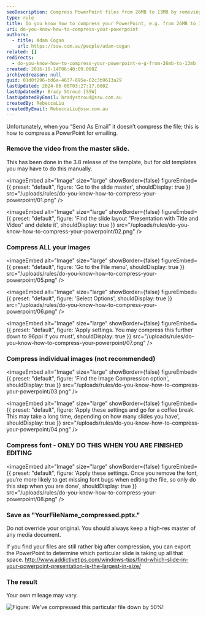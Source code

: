 ```yaml
---
seoDescription: Compress PowerPoint files from 26MB to 13MB by removing video from master slide, compressing images and font, and saving as a new file.
type: rule
title: Do you know how to compress your PowerPoint, e.g. from 26MB to 13MB?
uri: do-you-know-how-to-compress-your-powerpoint
authors:
  - title: Adam Cogan
    url: https://ssw.com.au/people/adam-cogan
related: []
redirects:
  - do-you-know-how-to-compress-your-powerpoint-e-g-from-26mb-to-13mb
created: 2016-10-14T06:40:09.000Z
archivedreason: null
guid: 01d0f296-bd6a-4637-895e-62c3b9613a29
lastUpdated: 2024-06-08T03:27:17.000Z
lastUpdatedBy: Brady Stroud [SSW]
lastUpdatedByEmail: bradystroud@ssw.com.au
createdBy: RebeccaLiu
createdByEmail: RebeccaLiu@ssw.com.au
---
```


Unfortunately, when you “Send As Email” it doesn’t compress the file; this is how to compress a PowerPoint for emailing.
### Remove the video from the master slide.

This has been done in the 3.8 release of the template, but for old templates you may have to do this manually.


<imageEmbed
  alt="Image"
  size="large"
  showBorder={false}
  figureEmbed={{
    preset: "default",
    figure: 'Go to the slide master',
    shouldDisplay: true
  }}
  src="/uploads/rules/do-you-know-how-to-compress-your-powerpoint/01.png"
/>


<imageEmbed
  alt="Image"
  size="large"
  showBorder={false}
  figureEmbed={{
    preset: "default",
    figure: 'Find the slide layout "Presentation with Title and Video" and delete it',
    shouldDisplay: true
  }}
  src="/uploads/rules/do-you-know-how-to-compress-your-powerpoint/02.png"
/>

### Compress ALL your images


<imageEmbed
  alt="Image"
  size="large"
  showBorder={false}
  figureEmbed={{
    preset: "default",
    figure: 'Go to the File menu',
    shouldDisplay: true
  }}
  src="/uploads/rules/do-you-know-how-to-compress-your-powerpoint/05.png"
/>


<imageEmbed
  alt="Image"
  size="large"
  showBorder={false}
  figureEmbed={{
    preset: "default",
    figure: 'Select Options',
    shouldDisplay: true
  }}
  src="/uploads/rules/do-you-know-how-to-compress-your-powerpoint/06.png"
/>


<imageEmbed
  alt="Image"
  size="large"
  showBorder={false}
  figureEmbed={{
    preset: "default",
    figure: 'Apply settings. You may compress this further down to 96ppi if you must',
    shouldDisplay: true
  }}
  src="/uploads/rules/do-you-know-how-to-compress-your-powerpoint/07.png"
/>

### Compress individual images (not recommended)


<imageEmbed
  alt="Image"
  size="large"
  showBorder={false}
  figureEmbed={{
    preset: "default",
    figure: 'Find the Image Compression option',
    shouldDisplay: true
  }}
  src="/uploads/rules/do-you-know-how-to-compress-your-powerpoint/03.png"
/>


<imageEmbed
  alt="Image"
  size="large"
  showBorder={false}
  figureEmbed={{
    preset: "default",
    figure: 'Apply these settings and go for a coffee break. This may take a long time, depending on how many slides you have',
    shouldDisplay: true
  }}
  src="/uploads/rules/do-you-know-how-to-compress-your-powerpoint/04.png"
/>

### Compress font - ONLY DO THIS WHEN YOU ARE FINISHED EDITING


<imageEmbed
  alt="Image"
  size="large"
  showBorder={false}
  figureEmbed={{
    preset: "default",
    figure: 'Apply these settings. Once you remove the font, you’re more likely to get missing font bugs when editing the file, so only do this step when you are done',
    shouldDisplay: true
  }}
  src="/uploads/rules/do-you-know-how-to-compress-your-powerpoint/08.png"
/>

### Save as "YourFileName_compressed.pptx."

Do not override your original. You should always keep a high-res master of any media document.

If you find your files are still rather big after compression, you can export the PowerPoint to determine which particular slide is taking up all that space. http://www.addictivetips.com/windows-tips/find-which-slide-in-your-powerpoint-presentation-is-the-largest-in-size/

### The result

Your own mileage may vary.

![ Figure: We've compressed this particular file down by 50%!](10.png)
